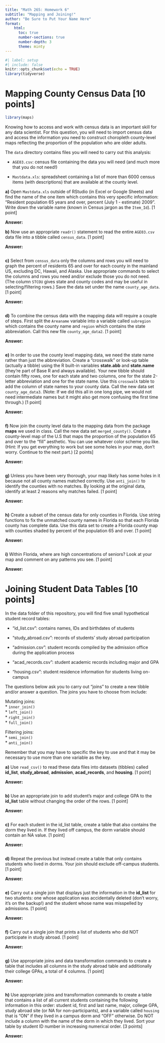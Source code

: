```yaml
---
title: "Math 265: Homework 6"
subtitle: "Mapping and Joining!"
author: "Be Sure to Put Your Name Here"  
format: 
    html: 
      toc: true
      number-sections: true
      number-depth: 3
      theme: minty
---
```


```r
#| label: setup
#| include: false
knitr::opts_chunk$set(echo = TRUE)
library(tidyverse)
```

# Mapping County Census Data \[10 points\]

```r
library(maps)
```

Knowing how to access and work with census data is an important skill for any data scientist. For this question, you will need to import census data and access the information you need to construct choropleth county-level maps reflecting the proportion of the population who are older adults.

The `data` directory contains files you will need to carry out this analysis:

-   `AGE03.csv`: census file containing the data you will need (and much more that you do not need!)

-   `Mastdata.xls`: spreadsheet containing a list of more than 6000 census items (with descriptions) that are available at the county level.

**a)** Open `Mastdata.xls` outside of RStudio (in Excel or Google Sheets) and find the name of the one item which contains this very specific information: "Resident population 65 years and over, percent (July 1 - estimate) 2009". Write down the variable name (known in Census jargon as the `Item_Id`).  [1 point]

**Answer:**

**b)** Now use an appropriate `readr()` statement to read the entire `AGE03.csv` data file into a tibble called `census_data`. [1 point]

**Answer:**

```r

```

**c)** Select from `census_data` only the columns and rows you will need to graph the percent of residents 65 and over for each county in the mainland US, excluding DC, Hawaii, and Alaska. Use appropriate commands to select the columns and rows you need and/or exclude those you do not need. (The column `STCOU` gives state and county codes and may be useful in selecting/filtering rows.) Save the data set under the name `county_age_data`. [1 point]

**Answer:**

```r

```

**d)** To combine the census data with the mapping data will require a couple of steps. First split the `Areaname` variable into a variable called `subregion` which contains the county name and `region` which contains the state abbreviation. Call this new file `county_age_data2`. [1 point]

**Answer:**

```r

```

**e)** In order to use the county level mapping data, we need the state name rather than just the abbreviation. Create a "crosswalk" or look-up table (actually a tibble) using the R built-in variables **state.abb** and **state.name** (they're part of Base R and always available). Your new tibble should contain fifty rows, one for each state and two columns, one for the state 2-letter abbreviation and one for the state name. Use this `crosswalk` table to add the column of state names to your county data. Call the new data set `county_age_data3`. (Note: If we did this all in one long pipe, we would not need intermediate names but it might also get more confusing the first time through.) [1 point]

**Answer:**

```r

```

**f)** Now join the county level data to the mapping data from the package **maps** we used in class. Call the new data set `merged_county()`. Create a county-level map of the U.S that maps the proportion of the population 65 and over to the "fill" aesthetic. You can use whatever color scheme you like. (Hint: If you get everything to work but see some holes in your map, don't worry. Continue to the next part.) [2 points]

**Answer:**

```r

```

**g)** Unless you have been very thorough, your map likely has some holes in it because not all county names matched correctly. Use `anti_join()` to identify the counties with no matches. By looking at the original data, identify at least 2 reasons why matches failed. [1 point]

**Answer:**

```r

```

**h)** Create a subset of the census data for only counties in Florida. Use string functions to fix the unmatched county names in Florida so that each Florida county has complete data. Use this data set to create a Florida county map with counties shaded by percent of the population 65 and over. [1 point]

**Answer:**

```r

```

**i)** Within Florida, where are high concentrations of seniors? Look at your map and comment on any patterns you see. [1 point]

**Answer:**

#  Joining Student Data Tables [10 points]

In the data folder of this repository, you will find five small hypothetical student record tables: 

* "id_list.csv": contains names, IDs and birthdates of students  
  
* "study_abroad.csv": records of students' study abroad participation  
  
* "admission.csv": student records compiled by the admission office during the application process  
  
* "acad_records.csv": student academic records including major and GPA  
  
* "housing.csv": student residence information for students living on-campus  
  

The questions below ask you to carry out "joins" to create a new tibble and/or answer a question. The joins you have to choose from include:  

Mutating joins:  
  * `inner_join()`  
  * `left_join()`  
  * `right_join()`  
  * `full_join()`  

Filtering joins:  
  * `semi_join()`  
  * `anti_join()`  
  
Remember that you may have to specific the key to use and that it may be necessary to use more than one variable as the key.  

**a)** Use `read_csv()` to read these data files into datasets (tibbles) called **id_list**, **study_abroad**, **admission**, **acad_records**, and **housing**. [1 point]    

**Answer:**

```r

```


**b)** Use an appropriate join to add student's major and college GPA to the **id_list** table without changing the order of the rows. [1 point]

**Answer:**

```r

```


**c)** For each student in the id_list table, create a table that also contains the dorm they lived in. If they lived off campus, the dorm variable should contain an NA value.  [1 point]

**Answer:**

```r

```

**d)** Repeat the previous but instead create a table that only contains students who lived in dorms. Your join should exclude off-campus students. [1 point]

**Answer:**

```r

```


**e)** Carry out a single join that displays just the information in the **id_list** for two students: one whose application was accidentally deleted (don't worry, it's on the backup!) and the student whose name was misspelled by admissions.  [1 point]

**Answer:**

```r

```

**f)**  Carry out a single join that prints a list of students who did NOT participate in study abroad.   [1 point] 

**Answer:**

```r

```


**g)** Use appropriate joins and data transformation commands to create a table that includes all columns in the study abroad table and additionally their college GPAs, a total of 4 columns. [1 point]  

**Answer:**

```r

```


**h)** Use appropriate joins and transformation commands to create a table that contains a list of all current students containing the following information in this order: student id, first and last name, major, college GPA, study abroad site (or NA for non-participants), and a variable called `housing` that is "ON" if they lived in a campus dorm and "OFF" otherwise. Do NOT include a column with the name of the dorm in which they lived. Sort your table by student ID number in increasing numerical order. [3 points]

**Answer:**

```r

```
